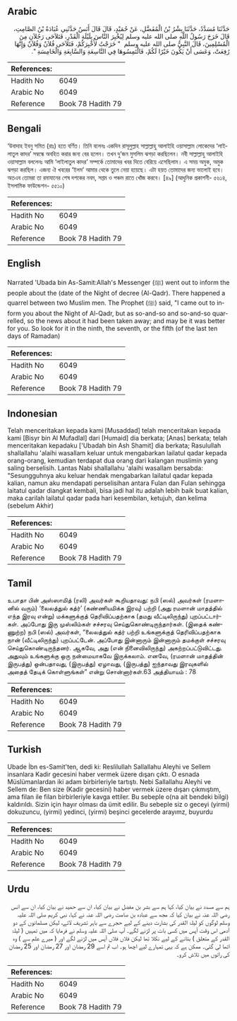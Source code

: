 ## Arabic


<div dir="rtl" lang="ar" style={{fontSize:'larger',backgroundColor:'#f8f9fa',padding:20}}>
حَدَّثَنَا مُسَدَّدٌ، حَدَّثَنَا بِشْرُ بْنُ الْمُفَضَّلِ، عَنْ حُمَيْدٍ، قَالَ قَالَ أَنَسٌ حَدَّثَنِي عُبَادَةُ بْنُ الصَّامِتِ، قَالَ خَرَجَ رَسُولُ اللَّهِ صلى الله عليه وسلم لِيُخْبِرَ النَّاسَ بِلَيْلَةِ الْقَدْرِ، فَتَلاَحَى رَجُلاَنِ مِنَ الْمُسْلِمِينَ، قَالَ النَّبِيُّ صلى الله عليه وسلم ‏ "‏ خَرَجْتُ لأُخْبِرَكُمْ، فَتَلاَحَى فُلاَنٌ وَفُلاَنٌ وَإِنَّهَا رُفِعَتْ، وَعَسَى أَنْ يَكُونَ خَيْرًا لَكُمْ، فَالْتَمِسُوهَا فِي التَّاسِعَةِ وَالسَّابِعَةِ وَالْخَامِسَةِ ‏"‏‏.‏
</div>
<div style={{backgroundColor:'#f8f9fa',padding:20, marginBottom: 10}}><table> <thead> <tr> <th>References:</th> <th></th> </tr> </thead> <tbody><tr><td>Hadith No</td><td>6049</td></tr><tr><td>Arabic No</td><td>6049</td></tr><tr><td>Reference</td><td>Book 78 Hadith 79</td></tr></tbody></table></div>

## Bengali


<div dir="ltr" lang="bn" style={{fontSize:'larger',backgroundColor:'#f8f9fa',padding:20}}>
‘উবাদাহ ইবনু সমিত (রাঃ) হতে বর্ণিত। তিনি বলেনঃ একদিন রাসূলুল্লাহ সাল্লাল্লাহু আলাইহি ওয়াসাল্লাম লোকেদের ‘লাইলাতুল কাদর’ সম্বন্ধে অবহিত করার জন্য বের হলেন। তখন দু’জন মুসলিম ঝগড়া করছিলেন। নবী সাল্লাল্লাহু আলাইহি ওয়াসাল্লাম বললেনঃ আমি ‘লাইলাতুল কাদর’ সম্পর্কে তোমাদের খবর দিতে বেরিয়ে এসেছিলাম। এ সময় অমুক, অমুক ঝগড়া করছিল। এজন্য ঐ খবরের ‘ইলম’ আমার থেকে তুলে নেয়া হয়েছে। এটা হয়ত তোমাদের জন্য ভালোই হবে। অতএব তোমরা তা রমাযানের শেষ দশকের নবম, সপ্তম ও পঞ্চম রাতে খোঁজ করবে। [৪৯] (আধুনিক প্রকাশনী- ৫৬১৪, ইসলামিক ফাউন্ডেশন- ৫৫১০)
</div>
<div style={{backgroundColor:'#f8f9fa',padding:20, marginBottom: 10}}><table> <thead> <tr> <th>References:</th> <th></th> </tr> </thead> <tbody><tr><td>Hadith No</td><td>6049</td></tr><tr><td>Arabic No</td><td>6049</td></tr><tr><td>Reference</td><td>Book 78 Hadith 79</td></tr></tbody></table></div>

## English


<div dir="ltr" lang="en" style={{fontSize:'larger',backgroundColor:'#f8f9fa',padding:20}}>
Narrated 'Ubada bin As-Samit:Allah's Messenger (ﷺ) went out to inform the people about the (date of the Night of decree (Al-Qadr). There happened a quarrel between two Muslim men. The Prophet (ﷺ) said, "I came out to inform you about the Night of Al-Qadr, but as so-and-so and so-and-so quarrelled, so the news about it had been taken away; and may be it was better for you. So look for it in the ninth, the seventh, or the fifth (of the last ten days of Ramadan)
</div>
<div style={{backgroundColor:'#f8f9fa',padding:20, marginBottom: 10}}><table> <thead> <tr> <th>References:</th> <th></th> </tr> </thead> <tbody><tr><td>Hadith No</td><td>6049</td></tr><tr><td>Arabic No</td><td>6049</td></tr><tr><td>Reference</td><td>Book 78 Hadith 79</td></tr></tbody></table></div>

## Indonesian


<div dir="ltr" lang="id" style={{fontSize:'larger',backgroundColor:'#f8f9fa',padding:20}}>
Telah menceritakan kepada kami [Musaddad] telah menceritakan kepada kami [Bisyr bin Al Mufadlal] dari [Humaid] dia berkata; [Anas] berkata; telah menceritakan kepadaku ['Ubadah bin Ash Shamit] dia berkata; Rasulullah shallallahu 'alaihi wasallam keluar untuk mengabarkan lailatul qadar kepada orang-orang, kemudian terdapat dua orang dari kalangan muslimin yang saling berselisih. Lantas Nabi shallallahu 'alaihi wasallam bersabda: "Sesungguhnya aku keluar hendak mengabarkan lailatul qadar kepada kalian, namun aku mendapati perselisihan antara Fulan dan Fulan sehingga laitatul qadar diangkat kembali, bisa jadi hal itu adalah lebih baik buat kalian, maka carilah lailatul qadar pada hari kesembilan, ketujuh, dan kelima (sebelum Akhir)
</div>
<div style={{backgroundColor:'#f8f9fa',padding:20, marginBottom: 10}}><table> <thead> <tr> <th>References:</th> <th></th> </tr> </thead> <tbody><tr><td>Hadith No</td><td>6049</td></tr><tr><td>Arabic No</td><td>6049</td></tr><tr><td>Reference</td><td>Book 78 Hadith 79</td></tr></tbody></table></div>

## Tamil


<div dir="ltr" lang="ta" style={{fontSize:'larger',backgroundColor:'#f8f9fa',padding:20}}>
உபாதா பின் அஸ்ஸாமித் (ரலி) அவர்கள் கூறியதாவது: நபி (ஸல்) அவர்கள் (ரமளானில் வரும்) ‘லைலத்துல் கத்ர்’ (கண்ணியமிக்க இரவு) பற்றி (அது ரமளான் மாதத்தில் எந்த இரவு என்று) மக்களுக்குத் தெரிவிப்பதற்காக (தமது வீட்டிலிருந்து) புறப்பட்டார்கள். அப்போது இரு முஸ்லிம்கள் சச்சரவு செய்துகொண்டிருந்தார்கள். (இதைக் கண்ணுற்ற) நபி (ஸல்) அவர்கள், “லைலத்துல் கத்ர் பற்றி உங்களுக்குத் தெரிவிப்பதற்காக நான் (வீட்டிலிருந்து) புறப்பட்டேன். அப்போது இன்னாரும் இன்னாரும் தமக்குள் சச்சரவு செய்துகொண்டிருந்தனர். ஆகவே, அது (என் நினைவிலிருந்து) அகற்றப்பட்டுவிட்டது. அதுவும் உங்களுக்கு ஒரு நன்மையாகவே இருக்கலாம். எனவே, (ரமளான் மாதத்தின் இருபத்து) ஒன்பதாவது, (இருபத்து) ஏழாவது, (இருபத்து) ஐந்தாவது இரவுகளில் அதைத் தேடிக் கொள்ளுங்கள்” என்று சொன்னார்கள்.63 அத்தியாயம் : 78
</div>
<div style={{backgroundColor:'#f8f9fa',padding:20, marginBottom: 10}}><table> <thead> <tr> <th>References:</th> <th></th> </tr> </thead> <tbody><tr><td>Hadith No</td><td>6049</td></tr><tr><td>Arabic No</td><td>6049</td></tr><tr><td>Reference</td><td>Book 78 Hadith 79</td></tr></tbody></table></div>

## Turkish


<div dir="ltr" lang="tr" style={{fontSize:'larger',backgroundColor:'#f8f9fa',padding:20}}>
Ubade İbn es-Samit'ten, dedi ki: Reslilullah Sallallahu Aleyhi ve Sellem insanlara Kadir gecesini haber vermek üzere dışarı çıktı. O esnada Müslümanlardan iki adam birbirleriyle tartıştı. Nebi Sallallahu Aleyhi ve Sellem de: Ben size (Kadir gecesini) haber vermek üzere dışarı çıkmıştım, ama filan ile filan birbirleriyle kavga ettiler. Bu sebeple o(na ait bendeki bilgi) kaldırıldı. Sizin için hayır olması da ümit edilir. Bu sebeple siz o geceyi (yirmi) dokuzuncu, (yirmi) yedinci, (yirmi) beşinci gecelerde arayımz, buyurdu
</div>
<div style={{backgroundColor:'#f8f9fa',padding:20, marginBottom: 10}}><table> <thead> <tr> <th>References:</th> <th></th> </tr> </thead> <tbody><tr><td>Hadith No</td><td>6049</td></tr><tr><td>Arabic No</td><td>6049</td></tr><tr><td>Reference</td><td>Book 78 Hadith 79</td></tr></tbody></table></div>

## Urdu


<div dir="rtl" lang="ur" style={{fontSize:'larger',backgroundColor:'#f8f9fa',padding:20}}>
ہم سے مسدد نے بیان کیا، کہا ہم سے بشر بن مفضل نے بیان کیا، ان سے حمید نے بیان کیا، ان سے انس رضی اللہ عنہ نے بیان کیا کہ مجھ سے عبادہ بن صامت رضی اللہ عنہ نے کہا، نبی کریم صلی اللہ علیہ وسلم لوگوں کو لیلۃ القدر کی بشارت دینے کے لیے حجرے سے باہر تشریف لائے، لیکن مسلمانوں کے دو آدمی اس وقت آپس میں کسی بات پر لڑنے لگے۔ آپ صلی اللہ علیہ وسلم نے فرمایا کہ میں تمہیں ( لیلۃ القدر کے متعلق ) بتانے کے لیے نکلا تھا لیکن فلاں فلاں آپس میں لڑنے لگے اور ( میرے علم سے ) وہ اٹھا لی گئی۔ ممکن ہے کہ یہی تمہارے لیے اچھا ہو۔ اب تم اسے 29 رمضان اور 27 رمضان اور 25 رمضان کی راتوں میں تلاش کرو۔
</div>
<div style={{backgroundColor:'#f8f9fa',padding:20, marginBottom: 10}}><table> <thead> <tr> <th>References:</th> <th></th> </tr> </thead> <tbody><tr><td>Hadith No</td><td>6049</td></tr><tr><td>Arabic No</td><td>6049</td></tr><tr><td>Reference</td><td>Book 78 Hadith 79</td></tr></tbody></table></div>